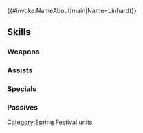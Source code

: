 {{#invoke:NameAbout|main|Name=Linhardt}}{{HeroPage Tabs}}
{{Hero Infobox
|Name=Linhardt
|Title=Spring Snoozer
|WeaponType=Colorless Bow
|MoveType=Infantry
|Origin=Fire Emblem: Three Houses
|Gender=Male
|actorEN=Chris Patton
|actorJP=堀江瞬
|artist=Tobi
|additionDate=March 6, 2024
|releaseDate=March 7, 2024
|cv1=12
|cv2=200400
|TagID=春祭リンハルト
|InternalID=1073
|Properties=limited,tempest,specDisplay,hat
|description=Heir to House Hevring who has found time between his studies of Crests to participate in the spring festival. Appears in Fire Emblem: Three Houses.
}}
{{Stats Page
|Lv1HP=18|Lv1ATK=13|Lv1SPD=7|Lv1DEF=8|Lv1RES=7
|GRHP=50|GRATK=75|GRSPD=55|GRDEF=40|GRRES=90
}}
==Skills==
===Weapons===
{{Weapons Table
|weapon1=Iron Bow
|weapon1Default=1
|weapon1Unlock=1
|weapon2=Steel Bow
|weapon2Default=2
|weapon2Unlock=2
|weapon3=Carrot Bow
|weapon3Default=3
|weapon3Unlock=3
|weapon4=Carrot Bow+
|weapon4Default=5
|weapon4Unlock=5
}}
===Assists===
{{Assists Table}}
===Specials===
{{Specials Table
|special1=Chilling Wind
|special1Default=4
|special1Unlock=3
|special2=Glacies
|special2Unlock=4
}}
===Passives===
{{Passives Table
|passiveA1=Still Water 1
|passiveA2=Still Water 2
|passiveA3=Still Water 3
|passiveA1Unlock=3
|passiveA2Unlock=4
|passiveA3Unlock=5
|passiveB1=Sabotage Def 1
|passiveB2=Sabotage Def 2
|passiveB3=Sabotage Def 3
|passiveB1Unlock=1
|passiveB2Unlock=2
|passiveB3Unlock=4
}}
{{Heroes Navbox}}
[[Category:Spring Festival units]]